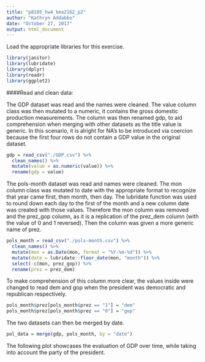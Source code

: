 ```yaml
---
title: "p8105_hw4_kma2162_p2"
author: "Kathryn Addabbo"
date: "October 27, 2017"
output: html_document
---
```


Load the appropriate libraries for this exercise.

```r
library(janitor)
library(lubridate)
library(dplyr)
library(readr)
library(ggplot2)
```


####Read and clean data:

The GDP dataset was read and the names were cleaned. The value column class was then mutated to a numeric, it contains the gross domestic production measurements. The column was then renamed gdp, to aid comprehension when merging with other datasets as the title value is generic. In this scenario, it is alright for NA's to be introduced via coercion because the first four rows do not contain a GDP value in the original dataset.

```r
gdp = read_csv("./GDP.csv") %>%
  clean_names() %>%
  mutate(value = as.numeric(value)) %>%
  rename(gdp = value)
```


The pols-month dataset was read and names were cleaned. The mon column class was mutated to date with the appropriate format to recognize that year came first, then month, then day. The lubridate function was used to round down each day to the first of the month and a new column date was created with those values. Therefore the mon column was removed and the prez_gop column, as it is a replication of the prez_dem column (with the value of 0 and 1 reversed). Then the column was given a more generic name of prez. 

```r
pols_month = read_csv("./pols-month.csv") %>%
  clean_names() %>%
  mutate(mon = as.Date(mon, format = "%Y-%m-%d")) %>%
  mutate(date = lubridate::floor_date(mon, "month")) %>%
  select(-c(mon, prez_gop)) %>%
  rename(prez = prez_dem)
```

To make comprehension of this column more clear, the values inside were changed to read dem and gop when the president was democratic and republican respectively. 

```r
pols_month$prez[pols_month$prez == "1"] = "dem"
pols_month$prez[pols_month$prez == "0"] = "gop"
```

The two datasets can then be merged by date. 

```r

pol_data = merge(gdp, pols_month, by = "date")
```


The following plot showcases the evaluation of GDP over time, while taking into account the party of the president. 
